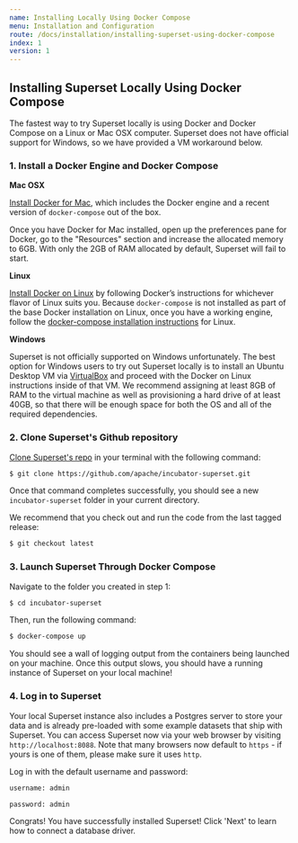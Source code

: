 ```yaml
---
name: Installing Locally Using Docker Compose
menu: Installation and Configuration
route: /docs/installation/installing-superset-using-docker-compose
index: 1
version: 1
---
```


## Installing Superset Locally Using Docker Compose

The fastest way to try Superset locally is using Docker and Docker Compose on a Linux or Mac OSX
computer. Superset does not have official support for Windows, so we have provided a VM workaround
below.

### 1. Install a Docker Engine and Docker Compose

**Mac OSX**

[Install Docker for Mac](https://docs.docker.com/docker-for-mac/install/), which includes the Docker
engine and a recent version of `docker-compose` out of the box.

Once you have Docker for Mac installed, open up the preferences pane for Docker, go to the
"Resources" section and increase the allocated memory to 6GB. With only the 2GB of RAM allocated by
default, Superset will fail to start.

**Linux**

[Install Docker on Linux](https://docs.docker.com/engine/install/) by following Docker’s
instructions for whichever flavor of Linux suits you. Because `docker-compose` is not installed as
part of the base Docker installation on Linux, once you have a working engine, follow the
[docker-compose installation instructions](https://docs.docker.com/compose/install/) for Linux.

**Windows**

Superset is not officially supported on Windows unfortunately. The best option for Windows users to
try out Superset locally is to install an Ubuntu Desktop VM via
[VirtualBox](https://www.virtualbox.org/) and proceed with the Docker on Linux instructions inside
of that VM. We recommend assigning at least 8GB of RAM to the virtual machine as well as
provisioning a hard drive of at least 40GB, so that there will be enough space for both the OS and
all of the required dependencies.

### 2. Clone Superset's Github repository

[Clone Superset's repo](https://github.com/apache/incubator-superset) in your terminal with the
following command:

```bash
$ git clone https://github.com/apache/incubator-superset.git
```

Once that command completes successfully, you should see a new `incubator-superset` folder in your
current directory.

We recommend that you check out and run the code from the last tagged release:

```bash
$ git checkout latest
```

### 3. Launch Superset Through Docker Compose

Navigate to the folder you created in step 1:

```bash
$ cd incubator-superset
```

Then, run the following command:

```bash
$ docker-compose up
```

You should see a wall of logging output from the containers being launched on your machine. Once
this output slows, you should have a running instance of Superset on your local machine!

### 4. Log in to Superset

Your local Superset instance also includes a Postgres server to store your data and is already
pre-loaded with some example datasets that ship with Superset. You can access Superset now via your
web browser by visiting `http://localhost:8088`. Note that many browsers now default to `https` - if
yours is one of them, please make sure it uses `http`.

Log in with the default username and password:

```bash
username: admin
```

```bash
password: admin
```

Congrats! You have successfully installed Superset! Click 'Next' to learn how to connect a database
driver.
